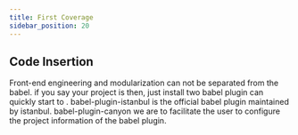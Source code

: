 ```yaml
---
title: First Coverage
sidebar_position: 20
---
```


## Code Insertion

Front-end engineering and modularization can not be separated from the babel. if you say your project is then, just install two babel plugin can quickly start to .
babel-plugin-istanbul is the official babel plugin maintained by istanbul.
babel-plugin-canyon we are to facilitate the user to configure the project information of the babel plugin.